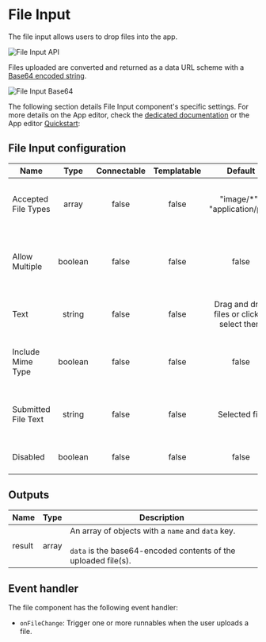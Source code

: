 
# File Input

The file input allows users to drop files into the app.

![File Input API](../../assets/apps/4_app_component_library/file_input.png.webp)

Files uploaded are converted and returned as a data URL scheme with a [Base64 encoded string](../../core_concepts/18_files_binary_data/index.mdx).

![File Input Base64](../../assets/apps/4_app_component_library/file_input_base64.png.webp)

The following section details File Input component's specific settings. For more details on the App editor, check the [dedicated documentation](../0_app_editor/index.mdx) or the App editor [Quickstart](../../getting_started/7_apps_quickstart/index.mdx):

<div className="grid grid-cols-2 gap-6 mb-4">
	<DocCard
		color="orange"
		title="App editor Documentation"
		description="The app editor is a low-code builder to create custom User Interfaces with a mix of drag-and-drop and code."
		href="/docs/apps/app_editor"
	/>
	<DocCard
		color="orange"
		title="Apps quickstart"
		description="Learn how to build your first app in a matter of minutes."
		href="/docs/getting_started/apps_quickstart"
	/>
</div>

## File Input configuration

| Name                |  Type   | Connectable | Templatable |                   Default                   | Description                                                    |
| ------------------- | :-----: | :---------: | :---------: | :-----------------------------------------: | -------------------------------------------------------------- |
| Accepted File Types |  array  |    false    |    false    |       "image/\*" ; "application/pdf"        | The types of files you accept to be submitted.                 |
| Allow Multiple      | boolean |    false    |    false    |                    false                    | If allowed, the user will be able to select more than one file |
| Text                | string  |    false    |    false    | Drag and drop files or click to select them | The text displayed on the file input.                          |
| Include Mime Type   | boolean |    false    |    false    |                    false                    | If enabled, the mime type of the file will be included.        |
| Submitted File Text | string  |    false    |    false    |                Selected file                | The text displayed when a file is submitted.                   |
| Disabled            | boolean |    false    |    false    |                    false                    | The state of the file input.                                   |

## Outputs

| Name   | Type  | Description                                                                                                                |
| ------ | :---: | -------------------------------------------------------------------------------------------------------------------------- |
| result | array | An array of objects with a `name` and `data` key. <br></br> `data` is the base64-encoded contents of the uploaded file(s). |

## Event handler

The file component has the following event handler:

- `onFileChange`: Trigger one or more runnables when the user uploads a file.
